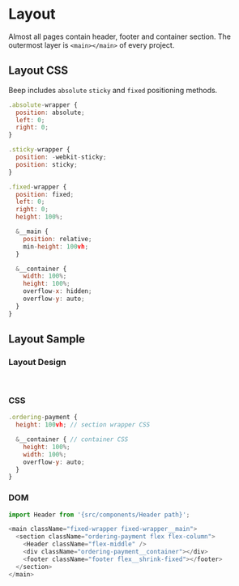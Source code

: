 
<Meta title="Layout" />

# Layout

Almost all pages contain header, footer and container section. The outermost layer is `<main></main>` of every project.

## Layout CSS
Beep includes `absolute` `sticky` and `fixed` positioning methods.

```js live=true
.absolute-wrapper {
  position: absolute;
  left: 0;
  right: 0;
}

.sticky-wrapper {
  position: -webkit-sticky;
  position: sticky;
}

.fixed-wrapper {
  position: fixed;
  left: 0;
  right: 0;
  height: 100%;

  &__main {
    position: relative;
    min-height: 100vh;
  }

  &__container {
    width: 100%;
    height: 100%;
    overflow-x: hidden;
    overflow-y: auto;
  }
}
```

## Layout Sample

### 
### Layout Design
<Canvas>
  <main>
    <section className="flex flex-column" style={{backgroundColor: '#ff9419', height: '763px', width: '414px', margin: '0 auto'}}>
      <header className="header flex flex-space-between flex-middle flex__shrink-fixed sticky-wrapper flex-top" style={{backgroundColor: '#de8115', height: '50px'}}></header>
      <div style={{height: '100%'}}></div>
      <footer className="footer flex__shrink-fixed padding-top-bottom-small padding-left-right-normal" style={{height: '90px'}}></footer>
    </section>
  </main>
</Canvas>

### CSS
```js live=true
.ordering-payment {
  height: 100vh; // section wrapper CSS

  &__container { // container CSS
    height: 100%;
    width: 100%;
    overflow-y: auto;
  }
}
```

### DOM
```js live=true
import Header from '{src/components/Header path}';

<main className="fixed-wrapper fixed-wrapper__main">
  <section className="ordering-payment flex flex-column">
    <Header className="flex-middle" />
    <div className="ordering-payment__container"></div>
    <footer className="footer flex__shrink-fixed"></footer>
  </section>
</main>
```